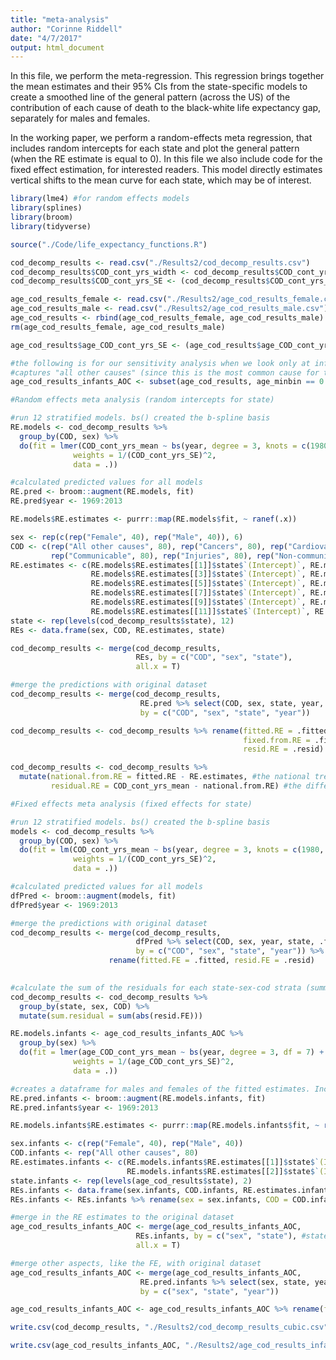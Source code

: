 ```yaml
---
title: "meta-analysis"
author: "Corinne Riddell"
date: "4/7/2017"
output: html_document
---
```


In this file, we perform the meta-regression. This regression brings together the mean estimates and their 95% CIs from the state-specific models to create a smoothed line of the general pattern (across the US) of the contribution of each cause of death to the black-white life expectancy gap, separately for males and females.

In the working paper, we perform a random-effects meta regression, that includes random intercepts for each state and plot the general pattern (when the RE estimate is equal to 0). In this file we also include code for the fixed effect estimation, for interested readers. This model directly estimates vertical shifts to the mean curve for each state, which may be of interest.

```r
library(lme4) #for random effects models
library(splines)
library(broom)
library(tidyverse)

source("./Code/life_expectancy_functions.R")
```

```r
cod_decomp_results <- read.csv("./Results2/cod_decomp_results.csv")
cod_decomp_results$COD_cont_yrs_width <- cod_decomp_results$COD_cont_yrs_ucl - cod_decomp_results$COD_cont_yrs_lcl
cod_decomp_results$COD_cont_yrs_SE <- (cod_decomp_results$COD_cont_yrs_ucl - cod_decomp_results$COD_cont_yrs_lcl)/3.92

age_cod_results_female <- read.csv("./Results2/age_cod_results_female.csv")
age_cod_results_male <- read.csv("./Results2/age_cod_results_male.csv")
age_cod_results <- rbind(age_cod_results_female, age_cod_results_male)
rm(age_cod_results_female, age_cod_results_male)

age_cod_results$age_COD_cont_yrs_SE <- (age_cod_results$age_COD_cont_yrs_ucl - age_cod_results$age_COD_cont_yrs_lcl)/3.92

#the following is for our sensitivity analysis when we look only at infants and consider only the cause that 
#captures "all other causes" (since this is the most common cause for this age group).
age_cod_results_infants_AOC <- subset(age_cod_results, age_minbin == 0 & COD == "All other causes")
```

```r
#Random effects meta analysis (random intercepts for state)

#run 12 stratified models. bs() created the b-spline basis
RE.models <- cod_decomp_results %>% 
  group_by(COD, sex) %>%
  do(fit = lmer(COD_cont_yrs_mean ~ bs(year, degree = 3, knots = c(1980, 1991, 2002)) + (1|state),
              weights = 1/(COD_cont_yrs_SE)^2, 
              data = .)) 

#calculated predicted values for all models
RE.pred <- broom::augment(RE.models, fit)
RE.pred$year <- 1969:2013

RE.models$RE.estimates <- purrr::map(RE.models$fit, ~ ranef(.x))

sex <- rep(c(rep("Female", 40), rep("Male", 40)), 6)
COD <- c(rep("All other causes", 80), rep("Cancers", 80), rep("Cardiovascular", 80),
         rep("Communicable", 80), rep("Injuries", 80), rep("Non-communicable", 80))
RE.estimates <- c(RE.models$RE.estimates[[1]]$state$`(Intercept)`, RE.models$RE.estimates[[2]]$state$`(Intercept)`, 
                  RE.models$RE.estimates[[3]]$state$`(Intercept)`, RE.models$RE.estimates[[4]]$state$`(Intercept)`, 
                  RE.models$RE.estimates[[5]]$state$`(Intercept)`, RE.models$RE.estimates[[6]]$state$`(Intercept)`, 
                  RE.models$RE.estimates[[7]]$state$`(Intercept)`, RE.models$RE.estimates[[8]]$state$`(Intercept)`, 
                  RE.models$RE.estimates[[9]]$state$`(Intercept)`, RE.models$RE.estimates[[10]]$state$`(Intercept)`,
                  RE.models$RE.estimates[[11]]$state$`(Intercept)`, RE.models$RE.estimates[[12]]$state$`(Intercept)`)
state <- rep(levels(cod_decomp_results$state), 12)
REs <- data.frame(sex, COD, RE.estimates, state)

cod_decomp_results <- merge(cod_decomp_results,
                            REs, by = c("COD", "sex", "state"),
                            all.x = T)

#merge the predictions with original dataset
cod_decomp_results <- merge(cod_decomp_results, 
                             RE.pred %>% select(COD, sex, state, year, .fitted, .resid, .fixed), 
                             by = c("COD", "sex", "state", "year"))

cod_decomp_results <- cod_decomp_results %>% rename(fitted.RE = .fitted, 
                                                    fixed.from.RE = .fixed, 
                                                    resid.RE = .resid)

cod_decomp_results <- cod_decomp_results %>% 
  mutate(national.from.RE = fitted.RE - RE.estimates, #the national trend
         residual.RE = COD_cont_yrs_mean - national.from.RE) #the difference between the observed state trends and the national trend
```

```r
#Fixed effects meta analysis (fixed effects for state)

#run 12 stratified models. bs() created the b-spline basis
models <- cod_decomp_results %>% 
  group_by(COD, sex) %>%
  do(fit = lm(COD_cont_yrs_mean ~ bs(year, degree = 3, knots = c(1980, 1991, 2002)) + state,
              weights = 1/(COD_cont_yrs_SE)^2, 
              data = .)) 

#calculated predicted values for all models
dfPred <- broom::augment(models, fit)
dfPred$year <- 1969:2013

#merge the predictions with original dataset
cod_decomp_results <- merge(cod_decomp_results, 
                            dfPred %>% select(COD, sex, year, state, .fitted, .resid), 
                            by = c("COD", "sex", "state", "year")) %>%
                      rename(fitted.FE = .fitted, resid.FE = .resid)
  

#calculate the sum of the residuals for each state-sex-cod strata (summed over years)
cod_decomp_results <- cod_decomp_results %>% 
  group_by(state, sex, COD) %>%
  mutate(sum.residual = sum(abs(resid.FE)))
```


```r
RE.models.infants <- age_cod_results_infants_AOC %>% 
  group_by(sex) %>%
  do(fit = lmer(age_COD_cont_yrs_mean ~ bs(year, degree = 3, df = 7) + (1|state),
              weights = 1/(age_COD_cont_yrs_SE)^2, 
              data = .)) 

#creates a dataframe for males and females of the fitted estimates. Includes state variable, but we need to add on the year variable
RE.pred.infants <- broom::augment(RE.models.infants, fit)
RE.pred.infants$year <- 1969:2013

RE.models.infants$RE.estimates <- purrr::map(RE.models.infants$fit, ~ ranef(.x))

sex.infants <- c(rep("Female", 40), rep("Male", 40))
COD.infants <- rep("All other causes", 80)
RE.estimates.infants <- c(RE.models.infants$RE.estimates[[1]]$state$`(Intercept)`, 
                          RE.models.infants$RE.estimates[[2]]$state$`(Intercept)`)
state.infants <- rep(levels(age_cod_results$state), 2)
REs.infants <- data.frame(sex.infants, COD.infants, RE.estimates.infants, state.infants)
REs.infants <- REs.infants %>% rename(sex = sex.infants, COD = COD.infants, RE.estimates = RE.estimates.infants, state = state.infants)

#merge in the RE estimates to the original dataset
age_cod_results_infants_AOC <- merge(age_cod_results_infants_AOC,
                            REs.infants, by = c("sex", "state"), #state-specific REs; don't need time for merge (because time fixed)
                            all.x = T)

#merge other aspects, like the FE, with original dataset
age_cod_results_infants_AOC <- merge(age_cod_results_infants_AOC, 
                             RE.pred.infants %>% select(sex, state, year, .fitted, .resid, .fixed), 
                             by = c("sex", "state", "year"))

age_cod_results_infants_AOC <- age_cod_results_infants_AOC %>% rename(fitted.RE = .fitted, fixed.from.RE = .fixed, resid.RE = .resid)
```

```r
write.csv(cod_decomp_results, "./Results2/cod_decomp_results_cubic.csv")

write.csv(age_cod_results_infants_AOC, "./Results2/age_cod_results_infants_AOC_cubic.csv")
```

